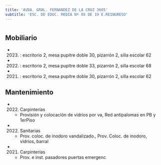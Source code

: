 ```yaml
---
title: 'AVDA. GRAL. FERNANDEZ DE LA CRUZ 3605'
subtitle: 'ESC. DE EDUC. MEDIA Nº 05 DE 19 E.REINGRESO'
---
```


#


## Mobiliario

*  (2023) : escritorio 2, mesa pupitre doble 30, pizarrón 2, silla escolar 62 

*  (2022) : escritorio 2, mesa pupitre doble 33, pizarrón 2, silla escolar 68 

*  (2021) : escritorio 2, mesa pupitre doble 30, pizarrón 2, silla escolar 62 





## Mantenimiento

*  (2022) Carpinterías 
    + Provisión y colocación de vidrios por va, Red antipalomas en PB y 1erPiso

*  (2022) Sanitarias 
    + Prov. coloc. de inodoro vandalizado., Prov. Coloc. de inodoro, vidrios, barral

*  (2021) Carpinterías 
    + Prov. e inst. pasadores puertas emergenc



